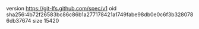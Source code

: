 version https://git-lfs.github.com/spec/v1
oid sha256:4b72f26583bc86c86b1a277178421a1749fabe98db0e0c6f3b3280786db37674
size 15420
